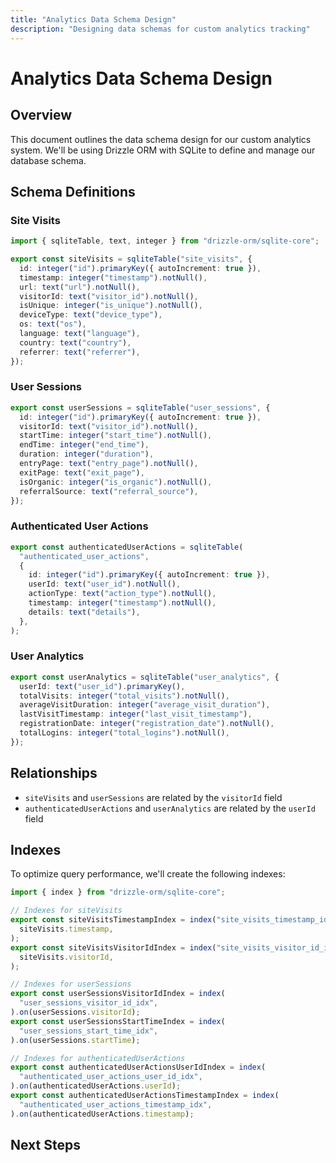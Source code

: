 ```yaml
---
title: "Analytics Data Schema Design"
description: "Designing data schemas for custom analytics tracking"
---
```


# Analytics Data Schema Design

## Overview

This document outlines the data schema design for our custom analytics system. We'll be using Drizzle ORM with SQLite to define and manage our database schema.

## Schema Definitions

### Site Visits

```typescript
import { sqliteTable, text, integer } from "drizzle-orm/sqlite-core";

export const siteVisits = sqliteTable("site_visits", {
  id: integer("id").primaryKey({ autoIncrement: true }),
  timestamp: integer("timestamp").notNull(),
  url: text("url").notNull(),
  visitorId: text("visitor_id").notNull(),
  isUnique: integer("is_unique").notNull(),
  deviceType: text("device_type"),
  os: text("os"),
  language: text("language"),
  country: text("country"),
  referrer: text("referrer"),
});
```

### User Sessions

```typescript
export const userSessions = sqliteTable("user_sessions", {
  id: integer("id").primaryKey({ autoIncrement: true }),
  visitorId: text("visitor_id").notNull(),
  startTime: integer("start_time").notNull(),
  endTime: integer("end_time"),
  duration: integer("duration"),
  entryPage: text("entry_page").notNull(),
  exitPage: text("exit_page"),
  isOrganic: integer("is_organic").notNull(),
  referralSource: text("referral_source"),
});
```

### Authenticated User Actions

```typescript
export const authenticatedUserActions = sqliteTable(
  "authenticated_user_actions",
  {
    id: integer("id").primaryKey({ autoIncrement: true }),
    userId: text("user_id").notNull(),
    actionType: text("action_type").notNull(),
    timestamp: integer("timestamp").notNull(),
    details: text("details"),
  },
);
```

### User Analytics

```typescript
export const userAnalytics = sqliteTable("user_analytics", {
  userId: text("user_id").primaryKey(),
  totalVisits: integer("total_visits").notNull(),
  averageVisitDuration: integer("average_visit_duration"),
  lastVisitTimestamp: integer("last_visit_timestamp"),
  registrationDate: integer("registration_date").notNull(),
  totalLogins: integer("total_logins").notNull(),
});
```

## Relationships

- `siteVisits` and `userSessions` are related by the `visitorId` field
- `authenticatedUserActions` and `userAnalytics` are related by the `userId` field

## Indexes

To optimize query performance, we'll create the following indexes:

```typescript
import { index } from "drizzle-orm/sqlite-core";

// Indexes for siteVisits
export const siteVisitsTimestampIndex = index("site_visits_timestamp_idx").on(
  siteVisits.timestamp,
);
export const siteVisitsVisitorIdIndex = index("site_visits_visitor_id_idx").on(
  siteVisits.visitorId,
);

// Indexes for userSessions
export const userSessionsVisitorIdIndex = index(
  "user_sessions_visitor_id_idx",
).on(userSessions.visitorId);
export const userSessionsStartTimeIndex = index(
  "user_sessions_start_time_idx",
).on(userSessions.startTime);

// Indexes for authenticatedUserActions
export const authenticatedUserActionsUserIdIndex = index(
  "authenticated_user_actions_user_id_idx",
).on(authenticatedUserActions.userId);
export const authenticatedUserActionsTimestampIndex = index(
  "authenticated_user_actions_timestamp_idx",
).on(authenticatedUserActions.timestamp);
```

## Next Steps

<Cards>
  <Card
    title="Tracking Implementation"
    href="/docs/analytics/tracking-implementation"
    description="Implementing core tracking functions based on the schema"
  />
  <Card
    title="Query Optimization"
    href="/docs/analytics/query-optimization"
    description="Optimizing database queries for analytics data retrieval"
  />
  <Card
    title="Data Migration"
    href="/docs/analytics/data-migration"
    description="Strategies for migrating existing data to the new schema"
  />
</Cards>
